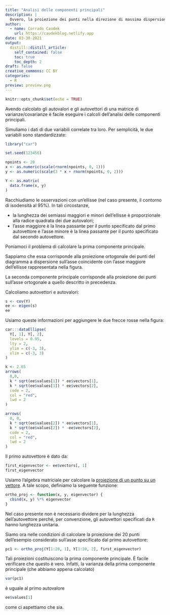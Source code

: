 ```yaml
---
title: "Analisi delle componenti principali"
description: |
  Ovvero, la proiezione dei punti nella direzione di massima dispersione dei dati.
author:
  - name: Corrado Caudek
    url: https://caudekblog.netlify.app
date: 03-30-2021
output:
  distill::distill_article:
    self_contained: false
    toc: true
    toc_depth: 2
draft: false
creative_commons: CC BY
categories:
  - R
preview: preview.png
---
```



```r
knitr::opts_chunk$set(echo = TRUE)
```

Avendo calcolato gli autovalori e gli autovettori di una matrice di varianze/covarianze è facile eseguire i calcoli dell'analisi delle componenti principali.

Simuliamo i dati di due variabili correlate tra loro. Per semplicità, le due variabili sono standardizzate:

```r
library("car")

set.seed(123456)

npoints <- 20
x <- as.numeric(scale(rnorm(npoints, 0, 1)))
y <- as.numeric(scale(3 * x + rnorm(npoints, 0, 2)))

Y <- as.matrix(
  data.frame(x, y)
)
```

Racchiudiamo le osservazioni con un'ellisse (nel caso presente, il contorno di isodensità al 95%). In tali circostanze, 

- la lunghezza dei semiassi maggiori e minori dell'ellisse è proporzionale alla radice quadrata dei due autovalori;
- l'asse maggiore è la linea passante per il punto specificato dal primo autovettore e l'asse minore è la linea passante per il punto specificato dal secondo autovettore. 

Poniamoci il problema di calcolare la prima componente principale.

Sappiamo che essa corrisponde alla proiezione ortogonale dei punti del diagramma a dispersione sull'asse coincidente con l'asse maggiore dell'ellisse rappresentata nella figura.  

La seconda componente principale corrisponde alla proiezione dei punti sull'asse  ortogonale a quello descritto in precedenza.

Calcoliamo autovettori e autovalori:

```r
s <- cov(Y)
ee <- eigen(s)
ee
```

Usiamo queste informazioni per aggiungere le due frecce rosse nella figura:

```r
car:::dataEllipse(
  Y[, 1], Y[, 2],
  levels = 0.95,
  lty = 2,
  ylim = c(-3, 3),
  xlim = c(-3, 3)
)

k <- 2.65 
arrows(
  0,0,
  k * sqrt(ee$values[1]) * ee$vectors[1],
  k * sqrt(ee$values[1]) * ee$vectors[2],
  code = 2,
  col = "red",
  lwd = 2
)

arrows(
  0, 0,
  k * sqrt(ee$values[2]) * ee$vectors[1],
  k * sqrt(ee$values[2]) * -ee$vectors[2],
  code = 2,
  col = "red",
  lwd = 2
)
```

Il primo autovettore è dato da:

```r
first_eigenvector <- ee$vectors[, 1]
first_eigenvector
```
Usiamo l'algebra matriciale per calcolare la [proiezione di un punto su un vettore](https://en.wikipedia.org/wiki/Vector_projection). A tale scopo, definiamo la seguente funzione:

```r
ortho_proj <- function(x, y, eigenvector) {
  cbind(x, y) %*% eigenvector 
}
```

Nel caso presente non è necessario dividere per la lunghezza dell'autovettore perché, per convenzione, gli autovettori specificati da `R` hanno lunghezza unitaria.

Siamo ora nelle condizioni di calcolare la proiezione dei 20 punti dell'esempio considerato sull'asse specificato dal primo autovettore:

```r
pc1 <- ortho_proj(Y[1:20, 1], Y[1:20, 2], first_eigenvector)
```

Tali proiezioni costituiscono la prima componente principale.  È facile verificare che questo è vero. Infatti, la varianza della prima componente principale (che abbiamo appena calcolato)

```r
var(pc1) 
```

è uguale al primo autovalore

```r
ee$values[1]
```

come ci aspettiamo che sia.
